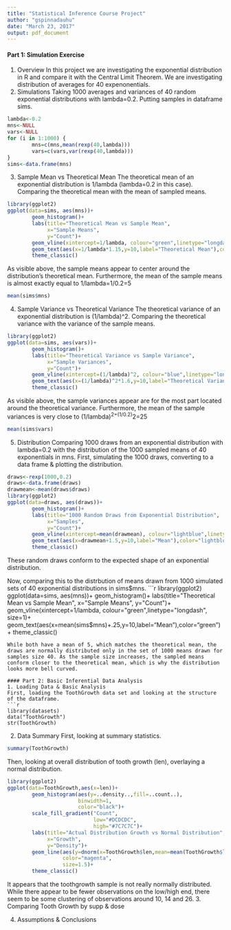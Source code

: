 ```yaml
---
title: "Statistical Inference Course Project"
author: "gspinnadauhu"
date: "March 23, 2017"
output: pdf_document
---
```


#### Part 1: Simulation Exercise
1. Overview
In this project we are investigating the exponential distribution in R and compare it with the Central Limit Theorem. We are investigating distribution of averages for 40 expenonentials.
2. Simulations
Taking 1000 averages and variances of 40 random exponential distributions with lambda=0.2. Putting samples in dataframe sims.
```r
lambda<-0.2
mns<-NULL
vars<-NULL
for (i in 1:1000) {
        mns=c(mns,mean(rexp(40,lambda)))
        vars=c(vars,var(rexp(40,lambda)))
}
sims<-data.frame(mns)
```
3. Sample Mean vs Theoretical Mean
The theoretical mean of an exponential distribution is 1/lambda (lambda=0.2 in this case).
Comparing the theoretical mean with the mean of sampled means.
```r
library(ggplot2)
ggplot(data=sims, aes(mns))+
        geom_histogram()+
        labs(title="Theoretical Mean vs Sample Mean",
             x="Sample Means",
             y="Count")+
        geom_vline(xintercept=1/lambda, colour="green",linetype="longdash", size=1)+
        geom_text(aes(x=1/lambda*1.15,y=10,label="Theoretical Mean"),color="green")+
        theme_classic()
```
As visible above, the sample means appear to center around the distribution's theoretical mean.
Furthermore, the mean of the sample means is almost exactly equal to 1/lambda=1/0.2=5
```r
mean(sims$mns)
```
4. Sample Variance vs Theoretical Variance
The theoretical variance of an exponential distribution is (1/lambda)^2. Comparing the theoretical variance with the variance of the sample means.
```r
library(ggplot2)
ggplot(data=sims, aes(vars))+
        geom_histogram()+
        labs(title="Theoretical Variance vs Sample Variance",
             x="Sample Variances",
             y="Count")+
        geom_vline(xintercept=(1/lambda)^2, colour="blue",linetype="longdash", size=1)+
        geom_text(aes(x=(1/lambda)^2*1.6,y=10,label="Theoretical Variance"),color="blue")+
        theme_classic()
```
As visible above, the sample variances appear are for the most part located around the theoretical variance.
Furthermore, the mean of the sample variances is very close to (1/lambda)^2=(1/0.2)^2=25
```r
mean(sims$vars)
```


5. Distribution
Comparing 1000 draws from an exponential distribution with lambda=0.2 with the distribution of the 1000 sampled means of 40 exponentials in mns.
First, simulating the 1000 draws, converting to a data frame & plotting the distribution.
```r
draws<-rexp(1000,0.2)
draws<-data.frame(draws)
drawmean<-mean(draws$draws)
library(ggplot2)
ggplot(data=draws, aes(draws))+
        geom_histogram()+
        labs(title="1000 Random Draws from Exponential Distribution",
             x="Samples",
             y="Count")+
        geom_vline(xintercept=mean(drawmean), colour="lightblue",linetype="longdash", size=1)+
        geom_text(aes(x=drawmean+1.5,y=10,label="Mean"),color="lightblue")+
        theme_classic()
```
These random draws conform to the expected shape of an exponential distribution.

Now, comparing this to the distrbution of means drawn from 1000 simulated sets of 40 exponential distributions in sims$mns.
```r
library(ggplot2)
ggplot(data=sims, aes(mns))+
        geom_histogram()+
        labs(title="Theoretical Mean vs Sample Mean",
             x="Sample Means",
             y="Count")+
        geom_vline(xintercept=1/lambda, colour="green",linetype="longdash", size=1)+
        geom_text(aes(x=mean(sims$mns)+.25,y=10,label="Mean"),color="green")+
        theme_classic()
```
While both have a mean of 5, which matches the theoretical mean, the draws are normally distributed only in the set of 1000 means drawn for samples size 40. As the sample size increases, the sampled means conform closer to the theoretical mean, which is why the distribution looks more bell curved.

#### Part 2: Basic Inferential Data Analysis
1. Loading Data & Basic Analysis
First, loading the ToothGrowth data set and looking at the structure of the dataframe.
```r
library(datasets)
data("ToothGrowth")
str(ToothGrowth)
```
2. Data Summary
First, looking at summary statistics.
```r
summary(ToothGrowth)
```
Then, looking at overall distribution of tooth growth (len), overlaying a normal distribution.
```r
library(ggplot2)
ggplot(data=ToothGrowth,aes(x=len))+
        geom_histogram(aes(y=..density..,fill=..count..),
                       binwidth=1,
                       color="black")+
        scale_fill_gradient("Count",
                            low="#DCDCDC",
                            high="#7C7C7C")+
        labs(title="Actual Distribution Growth vs Normal Distribution",
             x="Growth",
             y="Density")+
        geom_line(aes(y=dnorm(x=ToothGrowth$len,mean=mean(ToothGrowth$len),sd=sd(ToothGrowth$len))),
                  color="magenta",
                  size=1.5)+
        theme_classic()
```
It appears that the toothgrowth sample is not really normally distributed. While there appear to be fewer observations on the low/high end, there seem to be some clustering of observations around 10, 14 and 26.
3. Comparing Tooth Growth by supp & dose

4. Assumptions & Conclusions